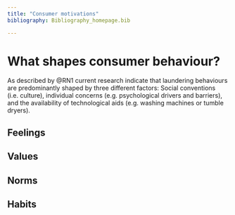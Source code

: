 ```yaml
---
title: "Consumer motivations"
bibliography: Bibliography_homepage.bib

---
```


# What shapes consumer behaviour? 

As described by @RN1 current research indicate that laundering behaviours are predominantly shaped by three different factors: Social conventions (i.e. culture), individual concerns (e.g. psychological drivers and barriers), and the availability of technological aids (e.g. washing machines or tumble dryers).  



## Feelings 


## Values 


## Norms


## Habits 


